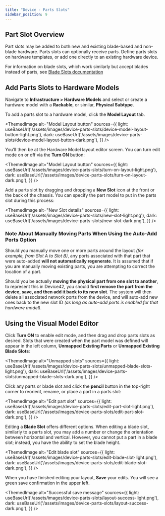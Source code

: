```yaml
---
title: "Device - Parts Slots"
sidebar_position: 9
---
```



## Part Slot Overview

Part slots may be added to both new and existing blade-based and non-blade hardware. Parts slots can optionally receive parts. Define parts slots on hardware templates, or add one directly to an existing hardware device.

For information on blade slots, which work similarly but accept blades instead of parts, see [Blade Slots documentation](device-blade-slots.mdx)

## Add Parts Slots to Hardware Models

Navigate to **Infrastructure > Hardware Models** and select or create a hardware model with a **Rackable**, or similar, **Physical Subtype**. 

To add a parts slot to a hardware model, click the **Model Layout** tab.

<ThemedImage
  alt="Model Layout button"
  sources={{
    light: useBaseUrl('/assets/images/device-parts-slots/device-model-layout-button-light.png'),
    dark: useBaseUrl('/assets/images/device-parts-slots/device-model-layout-button-dark.png'),
  }}
/>

You’ll then be at the Hardware Model layout editor screen. You can turn edit mode on or off via the **Turn ON** button:

<ThemedImage
  alt="Model Layout button"
  sources={{
    light: useBaseUrl('/assets/images/device-parts-slots/turn-on-layout-light.png'),
    dark: useBaseUrl('/assets/images/device-parts-slots/turn-on-layout-dark.png'),
  }}
/>

Add a parts slot by dragging and dropping a **New Slot** icon at the front or the back of the chassis. You can specify the part model to put in the parts slot during this process:

<ThemedImage
  alt="New Slot details"
  sources={{
    light: useBaseUrl('/assets/images/device-parts-slots/new-slot-light.png'),
    dark: useBaseUrl('/assets/images/device-parts-slots/new-slot-dark.png'),
  }}
/>

### Note About Manually Moving Parts When Using the Auto-Add Ports Option

Should you manually move one or more parts around the layout _(for example, from Slot A to Slot B)_, any ports associated with that part that were auto-added **will not automatically regenerate**. It is assumed that if you are manually moving existing parts, you are attempting to correct the location of a part.

Should you be actually **moving the physical part from one slot to another**, to represent this in Device42, you should **first remove the part from the device, save, and then add it back to its new slot**. The system will then delete all associated network ports from the device, and will auto-add new ones back to the new slot ID _(as long as auto-add ports is enabled for that hardware model)_.

## Using the Visual Model Editor

Click **Turn ON** to enable edit mode, and then drag and drop parts slots as desired. Slots that were created when the part model was defined will appear in the left column, **Unmapped Existing Parts** or **Unmapped Existing Blade Slots**:

<ThemedImage
  alt="Unmapped slots"
  sources={{
    light: useBaseUrl('/assets/images/device-parts-slots/unmapped-blade-slots-light.png'),
    dark: useBaseUrl('/assets/images/device-parts-slots/unmapped-blade-slots-dark.png'),
  }}
/>

Click any parts or blade slot and click the **pencil** button in the top-right corner to reorient, rename, or place a part in a parts slot:

<ThemedImage
  alt="Edit part slot"
  sources={{
    light: useBaseUrl('/assets/images/device-parts-slots/edit-part-slot-light.png'),
    dark: useBaseUrl('/assets/images/device-parts-slots/edit-part-slot-dark.png'),
  }}
/>

Editing a **Blade Slot** offers different options. When editing a blade slot, similarly to a parts slot, you may add a number or change the orientation between horizontal and vertical. However, you cannot put a part in a blade slot; instead, you have the ability to set the blade height.

<ThemedImage
  alt="Edit blade slot"
  sources={{
    light: useBaseUrl('/assets/images/device-parts-slots/edit-blade-slot-light.png'),
    dark: useBaseUrl('/assets/images/device-parts-slots/edit-blade-slot-dark.png'),
  }}
/>

When you have finished editing your layout, **Save** your edits. You will see a green save confirmation in the upper left.

<ThemedImage
  alt="Successful save message"
  sources={{
    light: useBaseUrl('/assets/images/device-parts-slots/layout-success-light.png'),
    dark: useBaseUrl('/assets/images/device-parts-slots/layout-success-dark.png'),
  }}
/>
